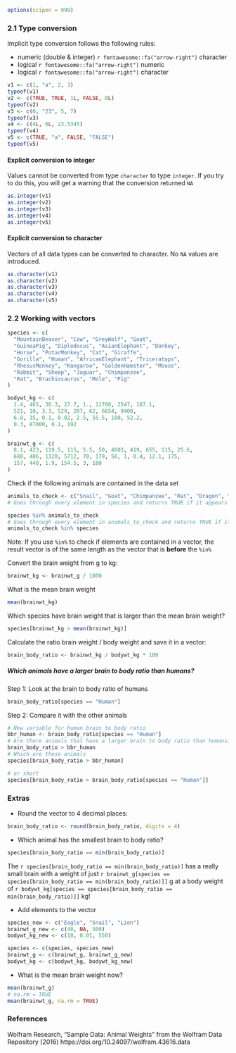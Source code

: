 ```r
options(scipen = 999)
```


### 2.1 Type conversion

Implicit type conversion follows the following rules:

- numeric (double & integer) `r fontawesome::fa("arrow-right")` character
- logical `r fontawesome::fa("arrow-right")` numeric
- logical `r fontawesome::fa("arrow-right")` character

```r
v1 <- c(1, "a", 2, 3)
typeof(v1)
v2 <- c(TRUE, TRUE, 1L, FALSE, 0L)
typeof(v2)
v3 <- c(0, "23", 5, 7)
typeof(v3)
v4 <- c(4L, 6L, 23.5345)
typeof(v4)
v5 <- c(TRUE, "a", FALSE, "FALSE")
typeof(v5)
```

#### Explicit conversion to integer

Values cannot be converted from type `character` to type `integer`. If you try to do this, you will get a warning that the conversion returned `NA`

```r
as.integer(v1)
as.integer(v2)
as.integer(v3)
as.integer(v4)
as.integer(v5)
```


#### Explicit conversion to character

Vectors of all data types can be converted to character. No `NA` values are introduced.

```r
as.character(v1)
as.character(v2)
as.character(v3)
as.character(v4)
as.character(v5)
```

### 2.2 Working with vectors

```r
species <- c(
  "MountainBeaver", "Cow", "GreyWolf", "Goat",
  "GuineaPig", "Diplodocus", "AsianElephant", "Donkey",
  "Horse", "PotarMonkey", "Cat", "Giraffe",
  "Gorilla", "Human", "AfricanElephant", "Triceratops",
  "RhesusMonkey", "Kangaroo", "GoldenHamster", "Mouse",
  "Rabbit", "Sheep", "Jaguar", "Chimpanzee",
  "Rat", "Brachiosaurus", "Mole", "Pig"
)

bodywt_kg <- c(
  1.4, 465, 36.3, 27.7, 1., 11700, 2547, 187.1,
  521, 10, 3.3, 529, 207, 62, 6654, 9400,
  6.8, 35, 0.1, 0.02, 2.5, 55.5, 100, 52.2,
  0.3, 87000, 0.1, 192
)

brainwt_g <- c(
  8.1, 423, 119.5, 115, 5.5, 50, 4603, 419, 655, 115, 25.6,
  680, 406, 1320, 5712, 70, 179, 56, 1, 0.4, 12.1, 175,
  157, 440, 1.9, 154.5, 3, 180
)
```

Check if the following animals are contained in the data set

```r
animals_to_check <- c("Snail", "Goat", "Chimpanzee", "Rat", "Dragon", "Eagle")
# Goes through every element in species and returns TRUE if it appears in animals_to_check
```

```r
species %in% animals_to_check
# Goes through every element in animals_to_check and returns TRUE if it appears in species
animals_to_check %in% species
```


Note: If you use `%in%` to check if elements are contained in a vector, the result vector is of the same length as the vector that is **before** the `%in%`

Convert the brain weight from g to kg:

```r
brainwt_kg <- brainwt_g / 1000
```

What is the mean brain weight

```r
mean(brainwt_kg)
```

Which species have brain weight that is larger than the mean brain weight?

```r
species[brainwt_kg > mean(brainwt_kg)]
```


Calculate the ratio brain weight / body weight and save it in a vector:

```r
brain_body_ratio <- brainwt_kg / bodywt_kg * 100
```

##### Which animals have a larger brain to body ratio than humans?

Step 1: Look at the brain to body ratio of humans

```r
brain_body_ratio[species == "Human"]
```

Step 2: Compare it with the other animals

```r
# New variable for human brain to body ratio
bbr_human <- brain_body_ratio[species == "Human"]
# Are there animals that have a larger brain to body ratio than humans?
brain_body_ratio > bbr_human
# Which are these animals
species[brain_body_ratio > bbr_human]

# or short
species[brain_body_ratio > brain_body_ratio[species == "Human"]]
```


### Extras

- Round the vector to 4 decimal places:

```r
brain_body_ratio <- round(brain_body_ratio, digits = 4)
```


- Which animal has the smallest brain to body ratio?

```r
species[brain_body_ratio == min(brain_body_ratio)]
```

The `r species[brain_body_ratio == min(brain_body_ratio)]` has a really small brain with a weight of just `r brainwt_g[species == species[brain_body_ratio == min(brain_body_ratio)]]` g at a body weight of `r bodywt_kg[species == species[brain_body_ratio == min(brain_body_ratio)]]` kg!

- Add elements to the vector

```r
species_new <- c("Eagle", "Snail", "Lion")
brainwt_g_new <- c(40, NA, 500)
bodywt_kg_new <- c(18, 0.01, 550)

species <- c(species, species_new)
brainwt_g <- c(brainwt_g, brainwt_g_new)
bodywt_kg <- c(bodywt_kg, bodywt_kg_new)
```

- What is the mean brain weight now?

```r
mean(brainwt_g)
# na.rm = TRUE
mean(brainwt_g, na.rm = TRUE)
```


### References

Wolfram Research, "Sample Data: Animal Weights" from the Wolfram Data Repository (2016) https://doi.org/10.24097/wolfram.43616.data
